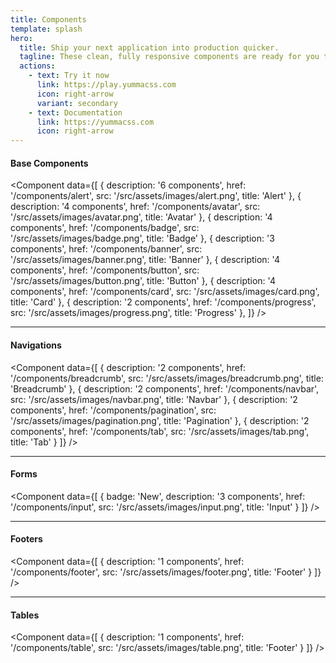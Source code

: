 ```yaml
---
title: Components
template: splash
hero:
  title: Ship your next application into production quicker.
  tagline: These clean, fully responsive components are ready for you to copy and use in your Yumma CSS projects. Go ahead and customize them however you like!
  actions:
    - text: Try it now
      link: https://play.yummacss.com
      icon: right-arrow
      variant: secondary
    - text: Documentation
      link: https://yummacss.com
      icon: right-arrow
---
```


#### Base Components

<Component
  data={[
    {
      description: '6 components',
      href: '/components/alert',
      src: '/src/assets/images/alert.png',
      title: 'Alert'
    },
    {
      description: '4 components',
      href: '/components/avatar',
      src: '/src/assets/images/avatar.png',
      title: 'Avatar'
    },
    {
      description: '4 components',
      href: '/components/badge',
      src: '/src/assets/images/badge.png',
      title: 'Badge'
    },
    {
      description: '3 components',
      href: '/components/banner',
      src: '/src/assets/images/banner.png',
      title: 'Banner'
    },
    {
      description: '4 components',
      href: '/components/button',
      src: '/src/assets/images/button.png',
      title: 'Button'
    },
    {
      description: '4 components',
      href: '/components/card',
      src: '/src/assets/images/card.png',
      title: 'Card'
    },
    {
      description: '2 components',
      href: '/components/progress',
      src: '/src/assets/images/progress.png',
      title: 'Progress'
    },
 ]}
/>

---

#### Navigations

<Component
 data={[
    {
      description: '2 components',
      href: '/components/breadcrumb',
      src: '/src/assets/images/breadcrumb.png',
      title: 'Breadcrumb'
    },
    {
      description: '2 components',
      href: '/components/navbar',
      src: '/src/assets/images/navbar.png',
      title: 'Navbar'
    },
    {
      description: '2 components',
      href: '/components/pagination',
      src: '/src/assets/images/pagination.png',
      title: 'Pagination'
    },
    {
      description: '2 components',
      href: '/components/tab',
      src: '/src/assets/images/tab.png',
      title: 'Tab'
    }
 ]}
/>

---

#### Forms

<Component
 data={[
  {
    badge: 'New',
    description: '3 components',
    href: '/components/input',
    src: '/src/assets/images/input.png',
    title: 'Input'
  }
 ]}
/>

---

#### Footers

<Component
 data={[
    {
      description: '1 components',
      href: '/components/footer',
      src: '/src/assets/images/footer.png',
      title: 'Footer'
    }
 ]}
/>

---

#### Tables

<Component
 data={[
    {
      description: '1 components',
      href: '/components/table',
      src: '/src/assets/images/table.png',
      title: 'Footer'
    }
 ]}
/>